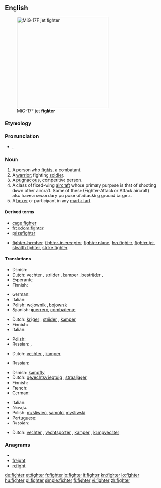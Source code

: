 ==English==
[[Image:MiG-17F Top View.JPG|thumb|right|300px|MiG-17F jet '''fighter''']]

===Etymology===
{{suffix|fight|er}}

===Pronunciation===
* {{a|UK}} {{IPA|/faɪ.tə(ɹ)}}, {{SAMPA|/faI.t@(r)/}}
*: {{rhymes|aɪtə(r)}}

===Noun===
{{en-noun}}

# A person who [[fight]]s, a combatant.
# A [[warrior]]; fighting [[soldier]].
# A [[pugnacious]], competitive person.
# A class of fixed-wing [[aircraft]] whose primary purpose is that of shooting down other aircraft. Some of these (Fighter-Attack or Attack aircraft) also have a secondary purpose of attacking ground targets.
# A [[boxer]] or participant in any [[martial art]]

====Derived terms====
* [[cage fighter]]
* [[freedom fighter]]
* [[prizefighter]]
* {{sense|aircraft}} [[fighter-bomber]], [[fighter-interceptor]], [[fighter plane]], [[foo fighter]], [[fighter jet]], [[stealth fighter]], [[strike fighter]]

====Translations====
{{trans-top|person who fights}}
* Danish: {{t-|da|kriger|c}}
* Dutch: [[vechter]] {{m}}, [[strijder]] {{m}}, [[kamper]] {{m}}, [[bestrijder]] {{m}},  {{t+|nl|bikkel|m}}
* Esperanto: {{t-|eo|batalanto|xs=Esperanto}}
* Finnish: {{t-|fi|taistelija}}
{{trans-mid}}
* German: {{t+|de|Kämpfer|m}}
* Italian: {{t-|it|combattente|m|f}}
* Polish: [[wojownik]] {{m}}, [[bojownik]] {{m}}
* Spanish: [[guerrero]], [[combatiente]] {{m}}
{{trans-bottom}}

{{trans-top|warrior}}
* Dutch: [[krijger]] {{m}}, [[strijder]] {{m}}, [[kamper]] {{m}}
* Finnish: {{t+|fi|soturi}}
* Italian: {{t-|it|guerriero|m}}
{{trans-mid}}
* Polish: {{t+|pl|żołnierz|m}}
* Russian: {{t+|ru|боец|m|tr=bojéc}}, {{t+|ru|воин|m|tr=''vóin''}}
{{trans-bottom}}

{{trans-top|pugnacious, competetive person}}
* Dutch: [[vechter]] {{m}}, [[kamper]] {{m}}
{{trans-mid}}
* Russian: {{t+|ru|боец|m|tr=''bojéc''}}
{{trans-bottom}}

{{trans-top|aircraft type}}
* Danish: [[kampfly]] {{n}}
* Dutch: [[gevechtsvliegtuig]] {{n}}, [[straaljager]]
* Finnish: {{t-|fi|hävittäjä}}
* French: {{t|fr|chasseur}}
* German: {{t+|de|Jäger|m}}
{{trans-mid}}
* Italian: {{t+|it|caccia|m}}
* Navajo: {{tø|nv|chidí naatʼaʼí dilwoʼí}}
* Polish: [[myśliwiec]], [[samolot]] [[myśliwski]] {{m}}
* Portuguese: {{t|pt|caça}}
* Russian: {{t+|ru|истребитель|m|tr=''istr'ebít'el'''}}
{{trans-bottom}}

{{trans-see|boxer}}

{{trans-top|participant in a martial art}}
* Dutch: [[vechter]] {{m}}, [[vechtsporter]] {{m}}, [[kamper]] {{m}}, [[kampvechter]] {{m}}
{{trans-mid}}
{{trans-bottom}}

===Anagrams===
* {{alphagram|efghirt}}
* [[freight#English|freight]]
* [[refight#English|refight]]

[[de:fighter]]
[[et:fighter]]
[[fr:fighter]]
[[io:fighter]]
[[it:fighter]]
[[kn:fighter]]
[[lo:fighter]]
[[hu:fighter]]
[[pl:fighter]]
[[simple:fighter]]
[[fi:fighter]]
[[vi:fighter]]
[[zh:fighter]]